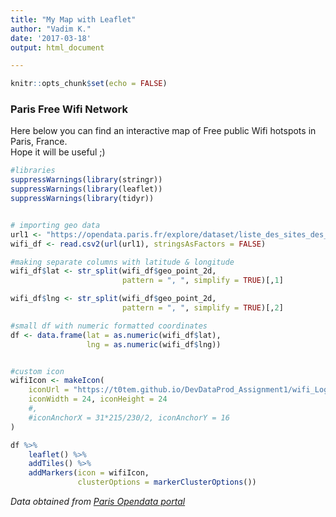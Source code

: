 ```yaml
---
title: "My Map with Leaflet"
author: "Vadim K."
date: '2017-03-18'
output: html_document

---
```


```r
knitr::opts_chunk$set(echo = FALSE)
```


### Paris Free Wifi Network

Here below you can find an interactive map of Free public Wifi hotspots in Paris, France.  
Hope it will be useful ;)
```r
#libraries
suppressWarnings(library(stringr))
suppressWarnings(library(leaflet))
suppressWarnings(library(tidyr))


# importing geo data
url1 <- "https://opendata.paris.fr/explore/dataset/liste_des_sites_des_hotspots_paris_wifi/download/?format=csv&timezone=Asia/Baghdad&use_labels_for_header=true"
wifi_df <- read.csv2(url(url1), stringsAsFactors = FALSE)

#making separate columns with latitude & longitude
wifi_df$lat <- str_split(wifi_df$geo_point_2d, 
                         pattern = ", ", simplify = TRUE)[,1]

wifi_df$lng <- str_split(wifi_df$geo_point_2d, 
                         pattern = ", ", simplify = TRUE)[,2]

#small df with numeric formatted coordinates
df <- data.frame(lat = as.numeric(wifi_df$lat),
                 lng = as.numeric(wifi_df$lng))


#custom icon
wifiIcon <- makeIcon(
    iconUrl = "https://t0tem.github.io/DevDataProd_Assignment1/wifi_Logo.png",
    iconWidth = 24, iconHeight = 24
    #,
    #iconAnchorX = 31*215/230/2, iconAnchorY = 16
)

df %>% 
    leaflet() %>% 
    addTiles() %>% 
    addMarkers(icon = wifiIcon, 
               clusterOptions = markerClusterOptions())

```

*Data obtained from [Paris Opendata portal](https://opendata.paris.fr/page/home/)*
